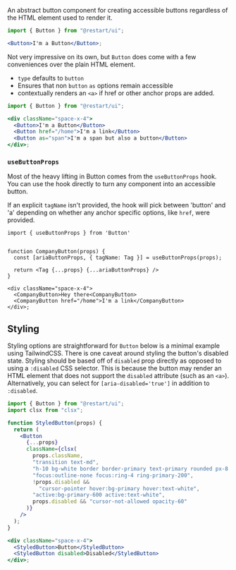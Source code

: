 An abstract button component for creating accessible buttons regardless of the HTML
element used to render it.

```jsx live className=button-example
import { Button } from "@restart/ui";

<Button>I'm a Button</Button>;
```

Not very impressive on its own, but `Button` does come with a few conveniences
over the plain HTML element.

- `type` defaults to `button`
- Ensures that non `button` `as` options remain accessible
- contextually renders an `<a>` if href or other anchor props are added.

```jsx live className=button-example
import { Button } from "@restart/ui";

<div className="space-x-4">
  <Button>I'm a Button</Button>
  <Button href="/home">I'm a link</Button>
  <Button as="span">I'm a span but also a button</Button>
</div>;
```

### `useButtonProps`

Most of the heavy lifting in Button comes from the `useButtonProps` hook. You
can use the hook directly to turn any component into an accessible button.

If an explicit `tagName` isn't provided, the hook will pick between 'button' and 'a'
depending on whether any anchor specific options, like `href`, were provided.

```tsx
import { useButtonProps } from 'Button'


function CompanyButton(props) {
  const [ariaButtonProps, { tagName: Tag }] = useButtonProps(props);

  return <Tag {...props} {...ariaButtonProps} />
}

<div className="space-x-4">
  <CompanyButton>Hey there<CompanyButton>
  <CompanyButton href="/home">I'm a link</CompanyButton>
</div>;
```

## Styling

Styling options are straightforward for `Button` below is a minimal example using TailwindCSS.
There is one caveat around styling the button's disabled state. Styling should be based off
of `disabled` prop directly as opposed to using a `:disabled` CSS selector.
This is because the button may render an HTML element that does not support
the `disabled` attribute (such as an `<a>`). Alternatively, you can select for `[aria-disabled='true']`
in addition to `:disabled`.

```jsx live
import { Button } from "@restart/ui";
import clsx from "clsx";

function StyledButton(props) {
  return (
    <Button
      {...props}
      className={clsx(
        props.className,
        "transition text-md",
        "h-10 bg-white border border-primary text-primary rounded px-8 mt-4 appearance-none text-center whitespace-no-wrap",
        "focus:outline-none focus:ring-4 ring-primary-200",
        !props.disabled &&
          "cursor-pointer hover:bg-primary hover:text-white",
        "active:bg-primary-600 active:text-white",
        props.disabled && "cursor-not-allowed opacity-60"
      )}
    />
  );
}

<div className="space-x-4">
  <StyledButton>Button</StyledButton>
  <StyledButton disabled>Disabled</StyledButton>
</div>;
```
